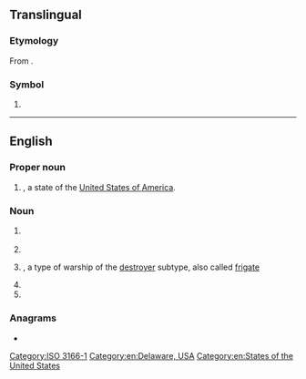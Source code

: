 {{also|Appendix:Variations of "de"}}
==Translingual==

===Etymology===
From {{der|mul|de|Deutschland}}.

===Symbol===
{{head|mul|symbol}}

# {{n-g|The [[ISO]] 3166-1 two-letter (alpha-2) code for [[Germany]].}}

[[Category:ISO 3166-1]]

----

==English==

===Proper noun===
{{en-proper noun}}

# {{abbreviation of|Delaware|lang=en|nodot=1}}, a state of the [[United States of America]].

===Noun===
{{en-noun|~}}

# {{lb|en|computing}} {{initialism of|desktop environment|lang=en}}
# {{initialism of|diatomaceous earth|lang=en}}
# {{lb|en|US|navy}} {{initialism of|destroyer escort|lang=en|nodot=1}}, a type of warship of the [[destroyer]] subtype, also called [[frigate]]
# {{initialism of|differential equation|lang=en}}
# {{initialism of|delayed ejaculation|lang=en}}

===Anagrams===
* {{anagrams|en|a=de|-ed|-èd|E.D.|ED|Ed|Ed.|ed|ed-|ed.}}

[[Category:en:Delaware, USA]]
[[Category:en:States of the United States]]